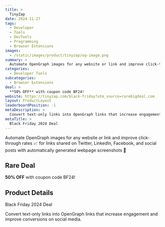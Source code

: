 ```yaml
---
title: >
  TinyZap
date: 2024-11-27
tags:
  - Developer
  - Tools
  - DevTools
  - Programming
  - Browser Extensions
images:
  - /static/images/product/tinyzap/og-image.png
summary: >
  Automate OpenGraph images for any website or link and improve click-through rates 📈 for links shared on Twitter, LinkedIn, Facebook, and social posts with automatically generated webpage screenshots 💅
categories:
  - Developer Tools
subcategories:
  - Browser Extensions
deal: >
  **50% OFF** with coupon code BF24!
website: https://tinyzap.com/black-friday?utm_source=rarebigdeal.com
layout: ProductLayout
leaderboardPosition: -1
metaDescription: >
  Convert text-only links into OpenGraph links that increase engagement and improve conversions on social media.
metaTitle: >
  Black Friday 2024 Deal
---
```

Automate OpenGraph images for any website or link and improve click-through rates 📈 for links shared on Twitter, LinkedIn, Facebook, and social posts with automatically generated webpage screenshots 💅

## Rare Deal

**50% OFF** with coupon code BF24!

## Product Details

Black Friday 2024 Deal

Convert text-only links into OpenGraph links that increase engagement and improve conversions on social media.
